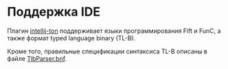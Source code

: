 
# Поддержка IDE

Плагин [intellij-ton](https://github.com/andreypfau/intellij-ton) поддерживает языки программирования Fift и FunC, а также формат typed language binary (TL-B).

Кроме того, правильные спецификации синтаксиса TL-B описаны в
файле [TlbParser.bnf](https://github.com/ton-blockchain/intellij-ton/blob/main/src/main/grammar/TlbParser.bnf). <Feedback />

<Feedback />
